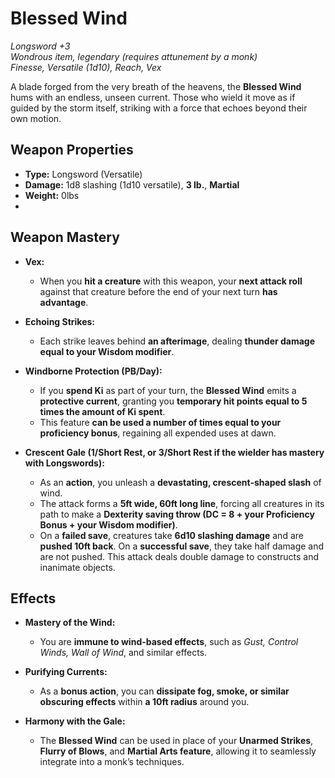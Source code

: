 # Blessed Wind

_Longsword +3_  
_Wondrous item, legendary (requires attunement by a monk)_  
_Finesse, Versatile (1d10), Reach, Vex_

A blade forged from the very breath of the heavens, the **Blessed Wind** hums with an endless, unseen current. Those who wield it move as if guided by the storm itself, striking with a force that echoes beyond their own motion.

## Weapon Properties

- **Type:** Longsword (Versatile)
- **Damage:** 1d8 slashing (1d10 versatile), **3 lb.**, **Martial**
- **Weight:** 0lbs
-

## Weapon Mastery

- **Vex:**

  - When you **hit a creature** with this weapon, your **next attack roll** against that creature before the end of your next turn **has advantage**.

- **Echoing Strikes:**

  - Each strike leaves behind **an afterimage**, dealing **thunder damage equal to your Wisdom modifier**.

- **Windborne Protection (PB/Day):**

  - If you **spend Ki** as part of your turn, the **Blessed Wind** emits a **protective current**, granting you **temporary hit points equal to 5 times the amount of Ki spent**.
  - This feature **can be used a number of times equal to your proficiency bonus**, regaining all expended uses at dawn.

- **Crescent Gale (1/Short Rest, or 3/Short Rest if the wielder has mastery with Longswords):**
  - As an **action**, you unleash a **devastating, crescent-shaped slash** of wind.
  - The attack forms a **5ft wide, 60ft long line**, forcing all creatures in its path to make a **Dexterity saving throw (DC = 8 + your Proficiency Bonus + your Wisdom modifier)**.
  - On a **failed save**, creatures take **6d10 slashing damage** and are **pushed 10ft back**. On a **successful save**, they take half damage and are not pushed. This attack deals double damage to constructs and inanimate objects.

## Effects

- **Mastery of the Wind:**

  - You are **immune to wind-based effects**, such as _Gust, Control Winds, Wall of Wind_, and similar effects.

- **Purifying Currents:**

  - As a **bonus action**, you can **dissipate fog, smoke, or similar obscuring effects** within **a 10ft radius** around you.

- **Harmony with the Gale:**

  - The **Blessed Wind** can be used in place of your **Unarmed Strikes**, **Flurry of Blows**, and **Martial Arts feature**, allowing it to seamlessly integrate into a monk’s techniques.
